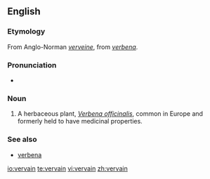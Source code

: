 ==English==

===Etymology===
From Anglo-Norman ''[[verveine]]'', from {{L.}} ''[[verbena]]''.

===Pronunciation===
* {{IPA|/vɜːveɪn/}}

===Noun===
{{en-noun}}

# {{botany}} A herbaceous plant, ''[[Verbena officinalis]]'', common in Europe and formerly held to have medicinal properties.

===See also===
* [[verbena]]

[[io:vervain]]
[[te:vervain]]
[[vi:vervain]]
[[zh:vervain]]